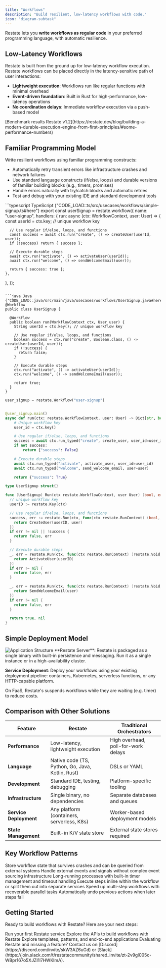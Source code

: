 ```yaml
---
title: "Workflows"
description: "Build resilient, low-latency workflows with code."
icon: "diagram-subtask"
---
```


Restate lets you **write workflows as regular code** in your preferred programming language, with automatic resilience.


## Low-Latency Workflows

Restate is built from the ground up for low-latency workflow execution. Restate workflows can be placed directly in the latency-sensitive path of user interactions:

- **Lightweight execution**: Workflows run like regular functions with minimal overhead
- **Event-driven foundation**: Built in Rust for high-performance, low-latency operations
- **No coordination delays**: Immediate workflow execution via a push-based model

<Info>
    [Benchmark results Restate v1.2](https://restate.dev/blog/building-a-modern-durable-execution-engine-from-first-principles/#some-performance-numbers)
</Info>

## Familiar Programming Model

Write resilient workflows using familiar programming constructs:
- Automatically retry transient errors like infrastructure crashes and network failures
- Use standard language constructs (if/else, loops) and durable versions of familiar building blocks (e.g., timers, promises)
- Handle errors naturally with try/catch blocks and automatic retries
- Test and debug with your existing IDE and standard development tools

<CodeGroup>
```typescript TypeScript {"CODE_LOAD::ts/src/usecases/workflows/simple-signup.ts#here"} 
export const userSignup = restate.workflow({
  name: "user-signup",
  handlers: {
    run: async (ctx: WorkflowContext, user: User) => {
      const userId = ctx.key; // unique workflow key

      // Use regular if/else, loops, and functions
      const success = await ctx.run("create", () => createUser(userId, user));
      if (!success) return { success };

      // Execute durable steps
      await ctx.run("activate", () => activateUser(userId));
      await ctx.run("welcome", () => sendWelcomeEmail(user));

      return { success: true };
    },
  },
});
```

```java Java {"CODE_LOAD::java/src/main/java/usecases/workflows/UserSignup.java#here"} 
@Workflow
public class UserSignup {

  @Workflow
  public boolean run(WorkflowContext ctx, User user) {
    String userId = ctx.key(); // unique workflow key

    // Use regular if/else, loops, and functions
    boolean success = ctx.run("create", Boolean.class, () -> createUser(userId, user));
    if (!success) {
      return false;
    }

    // Execute durable steps
    ctx.run("activate", () -> activateUser(userId));
    ctx.run("welcome", () -> sendWelcomeEmail(user));

    return true;
  }
}
```

```python Python {"CODE_LOAD::python/src/usecases/workflows/signup.py#here"} 
user_signup = restate.Workflow("user-signup")


@user_signup.main()
async def run(ctx: restate.WorkflowContext, user: User) -> Dict[str, bool]:
    # Unique workflow key
    user_id = ctx.key()

    # Use regular if/else, loops, and functions
    success = await ctx.run_typed("create", create_user, user_id=user_id, user=user)
    if not success:
        return {"success": False}

    # Execute durable steps
    await ctx.run_typed("activate", activate_user, user_id=user_id)
    await ctx.run_typed("welcome", send_welcome_email, user=user)

    return {"success": True}
```

```go Go {"CODE_LOAD::go/usecases/workflows/signup.go#here"} 
type UserSignup struct{}

func (UserSignup) Run(ctx restate.WorkflowContext, user User) (bool, error) {
  // unique workflow key
  userID := restate.Key(ctx)

  // Use regular if/else, loops, and functions
  success, err := restate.Run(ctx, func(ctx restate.RunContext) (bool, error) {
    return CreateUser(userID, user)
  })
  if err != nil || !success {
    return false, err
  }

  // Execute durable steps
  _, err = restate.Run(ctx, func(ctx restate.RunContext) (restate.Void, error) {
    return ActivateUser(userID)
  })
  if err != nil {
    return false, err
  }

  _, err = restate.Run(ctx, func(ctx restate.RunContext) (restate.Void, error) {
    return SendWelcomeEmail(user)
  })
  if err != nil {
    return false, err
  }

  return true, nil
}
```
</CodeGroup>

## Simple Deployment Model

<img src="/img/tour/app_layout.svg" alt="Application Structure"/>
**Restate Server**: Restate is packaged as a single binary with built-in persistence and messaging. Run it as a single instance or in a high-availability cluster.

**Service Deployment**: Deploy your workflows using your existing deployment pipeline: containers, Kubernetes, serverless functions, or any HTTP-capable platform.

On FaaS, Restate's suspends workflows while they are waiting (e.g. timer) to reduce costs.


## Comparison with Other Solutions

| Feature | Restate                                    | Traditional Orchestrators |
|---------|--------------------------------------------|--------------------------|
| **Performance** | Low-latency, lightweight execution         | High overhead, poll-for-work delays |
| **Language** | Native code (TS, Python, Go, Java, Kotlin, Rust)   | DSLs or YAML |
| **Development** | Standard IDE, testing, debugging           | Platform-specific tooling |
| **Infrastructure** | Single binary, no dependencies             | Separate databases and queues |
| **Service Deployment** | Any platform (containers, serverless, K8s) | Worker-based deployment models |
| **State Management** | Built-in K/V state store                     | External state stores required |

## Key Workflow Patterns

<CardGroup cols={3}>
    <Card title="Query Workflow State" icon="database" href={"/tour/workflows#querying-workflow-state"}>
        Store workflow state that survives crashes and can be queried from external systems
    </Card>
    <Card title="Event-Driven Coordination" icon="bolt" href={"/tour/workflows#signaling"}>
        Handle external events and signals without complex event sourcing infrastructure
    </Card>
    <Card title="Durable Timers and Scheduling" icon="clock" href={"/tour/workflows#timers-and-scheduling"}>
        Long-running processes with built-in timer management and timeout handling
    </Card>
    <Card title="Flexible Activity Execution" icon="code-branch" href={"/tour/workflows#in-line-steps-vs-separate-activities"}>
        Execute steps inline within the workflow or split them out into separate services
    </Card>
    <Card title="Parallelize Work" icon="arrows-split-up-and-left" href="/guides/parallelizing-work">
        Speed up multi-step workflows with recoverable parallel tasks
    </Card>
    <Card title="Resilient rollback" icon="backward" href="/guides/sagas">
        Automatically undo previous actions when later steps fail
    </Card>
</CardGroup>

## Getting Started

Ready to build workflows with Restate? Here are your next steps:


<CardGroup cols={3}>
  <Card title="Quickstart" icon="rocket" href="/guides/error-handling">
    Run your first Restate service
  </Card>
  <Card title="Hands-on Tutorial" icon="pen" href="/tour/workflows">
    Explore the APIs to build workflows with Restate
  </Card>
  <Card title="Examples" icon="code" href="https://github.com/restatedev/examples">
     Explore templates, patterns, and end-to-end applications
  </Card>
</CardGroup>

<Info>
    Evaluating Restate and missing a feature? Contact us on [Discord](https://discord.com/invite/skW3AZ6uGd) or [Slack](https://join.slack.com/t/restatecommunity/shared_invite/zt-2v9gl005c-WBpr167o5XJZI1l7HWKImA).
</Info>